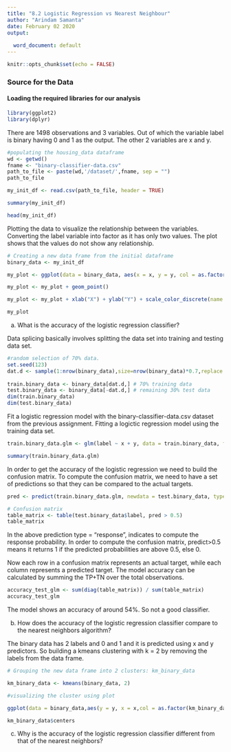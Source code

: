 ```yaml
---
title: "8.2 Logistic Regression vs Nearest Neighbour"
author: "Arindam Samanta"
date: February 02 2020
output:
  
  word_document: default
---
```


```r
knitr::opts_chunk$set(echo = FALSE)
```

### Source for the Data 


#### Loading the required libraries for our analysis

```r
library(ggplot2)
library(dplyr)
```
There are 1498 observations and 3 variables. Out of which the variable label is binary having 0 and 1 as the output. The other 2 variables are x and y.
```r
#populating the housing_data dataframe
wd <- getwd()
fname <- "binary-classifier-data.csv"
path_to_file <- paste(wd,'/dataset/',fname, sep = "")
path_to_file

my_init_df <- read.csv(path_to_file, header = TRUE)

summary(my_init_df)

head(my_init_df)
```
Plotting the data to visualize the relationship between the variables. Converting the label variable into factor as it has only two values. The plot shows that the values do not show any relationship.

```r
# Creating a new data frame from the initial dataframe
binary_data <- my_init_df

my_plot <- ggplot(data = binary_data, aes(x = x, y = y, col = as.factor(label)))

my_plot <- my_plot + geom_point()

my_plot <- my_plot + xlab("X") + ylab("Y") + scale_color_discrete(name = "Label")

my_plot

```

a. What is the accuracy of the logistic regression classifier?

Data splicing basically involves splitting the data set into training and testing data set.

```r
#random selection of 70% data.
set.seed(123)
dat.d <- sample(1:nrow(binary_data),size=nrow(binary_data)*0.7,replace = FALSE) 
 
train.binary_data <- binary_data[dat.d,] # 70% training data
test.binary_data <- binary_data[-dat.d,] # remaining 30% test data
dim(train.binary_data)
dim(test.binary_data)
```

Fit a logistic regression model with the binary-classifier-data.csv dataset from the previous assignment.
Fitting a logictic regression model using the training data set.

```r

train.binary_data.glm <- glm(label ~ x + y, data = train.binary_data, family = binomial)

summary(train.binary_data.glm)

```
In order to get the accuracy of the logistic regression we need to build the confusion matrix. To compute the confusion matrix, we need to have a set of predictions so that they can be compared to the actual targets.

```r

pred <- predict(train.binary_data.glm, newdata = test.binary_data, type = "response")

# Confusion matrix
table_matrix <- table(test.binary_data$label, pred > 0.5)
table_matrix

```
In the above prediction type = "response", indicates to compute the response probability. In order to compute the confusion matrix, predict>0.5 means it returns 1 if the predicted probabilities are above 0.5, else 0.

Now each row in a confusion matrix represents an actual target, while each column represents a predicted target. The model accuracy can be calculated by summing the TP+TN over the total observations.

```r

accuracy_test_glm <- sum(diag(table_matrix)) / sum(table_matrix)
accuracy_test_glm

```
The model shows an accuracy of around 54%. So not a good classifier.

b. How does the accuracy of the logistic regression classifier compare to the nearest neighbors algorithm?

The binary data has 2 labels and 0 and 1 and it is predicted using x and y predictors. So building a kmeans clustering with k = 2 by removing the labels from the data frame.

```r

# Grouping the new data frame into 2 clusters: km_binary_data

km_binary_data <- kmeans(binary_data, 2)

#visualizing the cluster using plot

ggplot(data = binary_data,aes(y = y, x = x,col = as.factor(km_binary_data$cluster))) + geom_point() + xlab("X") + ylab("Y") + scale_color_discrete(name = "Label")

km_binary_data$centers

```

c. Why is the accuracy of the logistic regression classifier different from that of the nearest neighbors?
